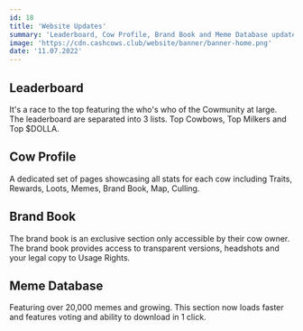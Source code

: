 ```yaml
---
id: 18
title: 'Website Updates'
summary: 'Leaderboard, Cow Profile, Brand Book and Meme Database updates'
image: 'https://cdn.cashcows.club/website/banner/banner-home.png'
date: '11.07.2022'
---
```


## Leaderboard

It's a race to the top featuring the who's who of the Cowmunity at 
large. The leaderboard are separated into 3 lists. Top Cowbows, Top 
Milkers and Top $DOLLA.

## Cow Profile

A dedicated set of pages showcasing all stats for each cow including 
Traits, Rewards, Loots, Memes, Brand Book, Map, Culling.

## Brand Book

The brand book is an exclusive section only accessible by their cow 
owner. The brand book provides access to transparent versions, headshots 
and your legal copy to Usage Rights.

## Meme Database

Featuring over 20,000 memes and growing. This section now loads faster 
and features voting and ability to download in 1 click.